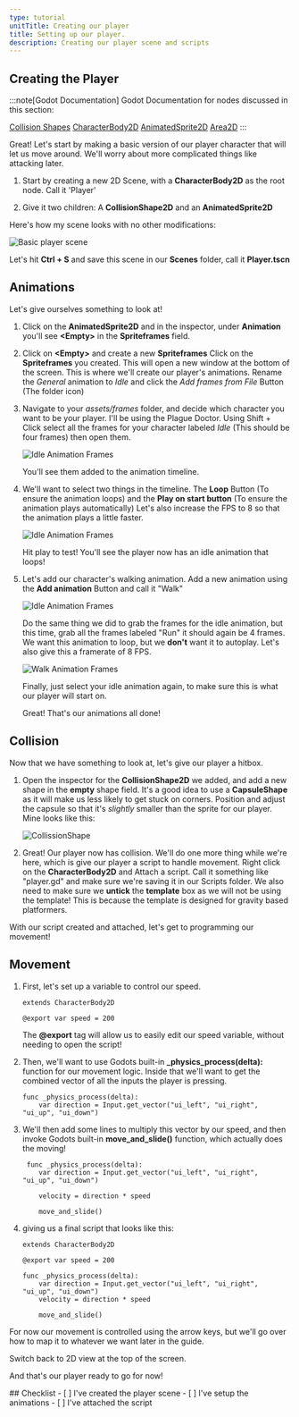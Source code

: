 ```yaml
---
type: tutorial
unitTitle: Creating our player
title: Setting up our player.
description: Creating our player scene and scripts
---
```



## Creating the Player

:::note[Godot Documentation]
Godot Documentation for nodes discussed in this section: 

[Collision Shapes](https://docs.godotengine.org/en/stable/tutorials/physics/collision_shapes_2d.html) [CharacterBody2D](https://docs.godotengine.org/en/stable/classes/class_characterbody2d.html) [AnimatedSprite2D](https://docs.godotengine.org/en/stable/classes/class_animatedsprite2d.html) [Area2D](https://docs.godotengine.org/en/stable/classes/class_area2d.html)
:::


Great! Let's start by making a basic version of our player character that will let us move around. We'll worry about more complicated things like attacking later.


<Steps>

1. Start by creating a new 2D Scene, with a **CharacterBody2D** as the root node. Call it 'Player'

2. Give it two children:
    A **CollisionShape2D** and an **AnimatedSprite2D**

</Steps>

Here's how my scene looks with no other modifications:

![Basic player scene](/src/assets/godot/dungeonCrawler/playerscenebasic.png)

Let's hit **Ctrl + S** and save this scene in our **Scenes** folder, call it **Player.tscn**

## Animations

Let's give ourselves something to look at! 
<Steps>
1. Click on the **AnimatedSprite2D** and in the inspector, under **Animation** you'll see **\<Empty>** in the **Spriteframes** field.

2. Click on **\<Empty>** and create a new **Spriteframes** Click on the **Spriteframes** you created. This will open a new window at the bottom of the screen.
    This is where we'll create our player's animations. Rename the *General* animation to *Idle* and click the *Add frames from File* Button (The folder icon)

3. Navigate to your *assets/frames* folder, and decide which character you want to be your player. I'll be using the Plague Doctor. Using Shift + Click select all the frames for your character labeled *Idle* (This should be four frames) then open them.

    ![Idle Animation Frames](/src/assets/godot/dungeonCrawler/idleanim.png)

    You'll see them added to the animation timeline. 

4. We'll want to select two things in the timeline. The **Loop** Button (To ensure the animation loops) and the **Play on start button** (To ensure the animation plays automatically)
    Let's also increase the FPS to 8 so that the animation plays a little faster. 

    ![Idle Animation Frames](/src/assets/godot/dungeonCrawler/autoloop.png)

    Hit play to test! You'll see the player now has an idle animation that loops!

5. Let's add our character's walking animation. Add a new animation using the **Add animation** Button and call it "Walk"

    ![Idle Animation Frames](/src/assets/godot/dungeonCrawler/addanim.png)

    Do the same thing we did to grab the frames for the idle animation, but this time, grab all the frames labeled "Run" it should again be 4 frames. We want this animation to loop, but we **don't** want it to autoplay. Let's also give this a framerate of 8 FPS.

    ![Walk Animation Frames](/src/assets/godot/dungeonCrawler/walkanim.png)

    Finally, just select your idle animation again, to make sure this is what our player will start on.

    Great! That's our animations all done!
</Steps>

## Collision

Now that we have something to look at, let's give our player a hitbox. 
<Steps>
1. Open the inspector for the **CollisionShape2D** we added, and add a new shape in the **empty** shape field.
    It's a good idea to use a **CapsuleShape** as it will make us less likely to get stuck on corners. Position and adjust the capsule so that it's *slightly* smaller than the sprite for our player.
    Mine looks like this:

    ![CollissionShape](/src/assets/godot/dungeonCrawler/collshapeimg.png)

2. Great! Our player now has collision. We'll do one more thing while we're here, which is give our player a script to handle movement. Right click on the **CharacterBody2D** and Attach a script. Call it something like "player.gd" and make sure we're saving it in our Scripts folder.
 We also need to make sure we **untick** the **template** box as we will not be using the template! This is because the template is designed for gravity based platformers.
</Steps>

With our script created and attached, let's get to programming our movement!

## Movement

<Steps>

1. First, let's set up a variable to control our speed.

    ```gdscript
    extends CharacterBody2D

    @export var speed = 200
    ```

    The **\@export** tag will allow us to easily edit our speed variable, without needing to open the script!

2. Then, we'll want to use Godots built-in **_physics_process(delta):** function for our movement logic. Inside that we'll want to get the combined vector of all the inputs the player is pressing.

    ```gdscript
    func _physics_process(delta):
        var direction = Input.get_vector("ui_left", "ui_right", "ui_up", "ui_down")
    ```

3. We'll then add some lines to multiply this vector by our speed, and then invoke Godots built-in **move_and_slide()** function, which actually does the moving!

    ```gdscript
     func _physics_process(delta):
        var direction = Input.get_vector("ui_left", "ui_right", "ui_up", "ui_down")

        velocity = direction * speed

        move_and_slide()
    ```

4. giving us a final script that looks like this:

    ```gdscript
    extends CharacterBody2D

    @export var speed = 200

    func _physics_process(delta):
        var direction = Input.get_vector("ui_left", "ui_right", "ui_up", "ui_down")
        velocity = direction * speed

        move_and_slide()
    ```
</Steps>    
For now our movement is controlled using the arrow keys, but we'll go over how to map it to whatever we want later in the guide.

Switch back to 2D view at the top of the screen.

And that's our player ready to go for now!

<Box>
## Checklist
<Checklist>
- [ ] I've created the player scene
- [ ] I've setup the animations
- [ ] I've attached the script
</Checklist>
</Box>